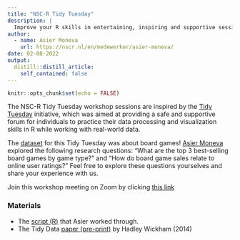 ```yaml
---
title: "NSC-R Tidy Tuesday"
description: |
  Improve your R skills in entertaining, inspiring and supportive sessions moderated by your own colleagues.
author:
  - name: Asier Moneva
    url: https://nscr.nl/en/medewerker/asier-moneva/
date: 02-08-2022
output:
  distill::distill_article:
    self_contained: false
---
```



```r
knitr::opts_chunk$set(echo = FALSE)
```

The NSC-R Tidy Tuesday workshop sessions are inspired by the [Tidy Tuesday](https://www.tidytuesday.com/) initiative, which was aimed at providing a safe and supportive forum for individuals to practice their data processing and visualization skills in R while working with real-world data.

The [dataset](https://github.com/rfordatascience/tidytuesday/tree/master/data/2022/2022-01-25) for this Tidy Tuesday was about board games! [Asier Moneva](https://twitter.com/crimoneva) explored the following research questions: "What are the top 3 best-selling board games by game type?" and "How do board game sales relate to online user ratings?" Feel free to explore these questions yourselves and share your experience with us.

Join this workshop meeting on Zoom by clicking [this link](https://us02web.zoom.us/j/89862418874?pwd=aGhnM2ZEb1RFZW1uc0ZiZDljTmlndz09)

### Materials

-   The [script (R)](https://github.com/amoneva/tidy_tuesday/blob/main/week4_board_games.R) that Asier worked through.
-   The Tidy Data [paper (pre-print)](https://vita.had.co.nz/papers/tidy-data.pdf) by Hadley Wickham (2014)
